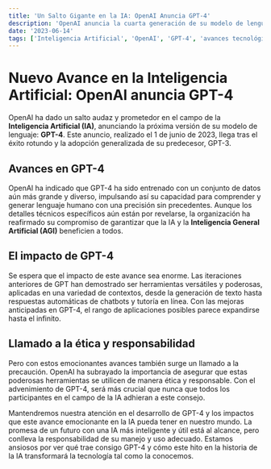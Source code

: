 ```yaml
---
title: 'Un Salto Gigante en la IA: OpenAI Anuncia GPT-4'
description: 'OpenAI anuncia la cuarta generación de su modelo de lenguaje, GPT-4, prometiendo mejoras significativas en la comprensión y generación del lenguaje humano.'
date: '2023-06-14'
tags: ['Inteligencia Artificial', 'OpenAI', 'GPT-4', 'avances tecnológicos', 'lenguaje natural']
---
```


# Nuevo Avance en la Inteligencia Artificial: OpenAI anuncia GPT-4

OpenAI ha dado un salto audaz y prometedor en el campo de la **Inteligencia Artificial (IA)**, anunciando la próxima versión de su modelo de lenguaje: **GPT-4**. Este anuncio, realizado el 1 de junio de 2023, llega tras el éxito rotundo y la adopción generalizada de su predecesor, GPT-3.

## Avances en GPT-4

OpenAI ha indicado que GPT-4 ha sido entrenado con un conjunto de datos aún más grande y diverso, impulsando así su capacidad para comprender y generar lenguaje humano con una precisión sin precedentes. Aunque los detalles técnicos específicos aún están por revelarse, la organización ha reafirmado su compromiso de garantizar que la IA y la **Inteligencia General Artificial (AGI)** beneficien a todos.

## El impacto de GPT-4

Se espera que el impacto de este avance sea enorme. Las iteraciones anteriores de GPT han demostrado ser herramientas versátiles y poderosas, aplicadas en una variedad de contextos, desde la generación de texto hasta respuestas automáticas de chatbots y tutoría en línea. Con las mejoras anticipadas en GPT-4, el rango de aplicaciones posibles parece expandirse hasta el infinito.

## Llamado a la ética y responsabilidad

Pero con estos emocionantes avances también surge un llamado a la precaución. OpenAI ha subrayado la importancia de asegurar que estas poderosas herramientas se utilicen de manera ética y responsable. Con el advenimiento de GPT-4, será más crucial que nunca que todos los participantes en el campo de la IA adhieran a este consejo.

Mantendremos nuestra atención en el desarrollo de GPT-4 y los impactos que este avance emocionante en la IA pueda tener en nuestro mundo. La promesa de un futuro con una IA más inteligente y útil está al alcance, pero conlleva la responsabilidad de su manejo y uso adecuado. Estamos ansiosos por ver qué trae consigo GPT-4 y cómo este hito en la historia de la IA transformará la tecnología tal como la conocemos.